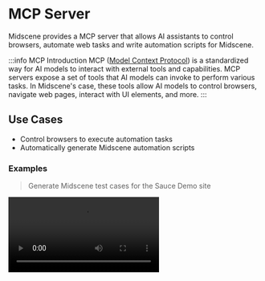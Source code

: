 
# MCP Server

Midscene provides a MCP server that allows AI assistants to control browsers, automate web tasks and write automation scripts for Midscene.

:::info MCP Introduction
MCP ([Model Context Protocol](https://modelcontextprotocol.io/introduction)) is a standardized way for AI models to interact with external tools and capabilities. MCP servers expose a set of tools that AI models can invoke to perform various tasks. In Midscene's case, these tools allow AI models to control browsers, navigate web pages, interact with UI elements, and more.
:::

## Use Cases

* Control browsers to execute automation tasks
* Automatically generate Midscene automation scripts

### Examples

> Generate Midscene test cases for the Sauce Demo site

<video src="https://lf3-static.bytednsdoc.com/obj/eden-cn/ozpmyhn_lm_hymuPild/ljhwZthlaukjlkulzlp/midscene/midscene-mcp-Sauce-Demo.mp4" controls/>


## Setting Up Midscene MCP

### Prerequisites

1. An OpenAI API key or another supported AI model provider. For more information, see [Choosing an AI Model](./choose-a-model).
2. For Chrome browser integration (Bridge Mode):
   - Install the Midscene Chrome extension (download from [Chrome Web Extension](https://chromewebstore.google.com/detail/midscenejs/gbldofcpkknbggpkmbdaefngejllnief?hl=en&utm_source=ext_sidebar))
   - Switch to "Bridge Mode" in the extension and click "Allow Connection"

### Configuration

Add the Midscene MCP server to your MCP configuration:

```json
{
  "mcpServers": {
    "mcp-midscene": {
      "command": "npx",
      "args": ["-y", "@midscene/mcp"],
      "env": {
        "MIDSCENE_MODEL_NAME": "REPLACE_WITH_YOUR_MODEL_NAME",
        "OPENAI_API_KEY": "REPLACE_WITH_YOUR_OPENAI_API_KEY",
        "MCP_SERVER_REQUEST_TIMEOUT": "800000"
      }
    }
  }
}
```

For more information about configuring AI models, see [Choosing an AI Model](./choose-a-model).

## Available Tools

Midscene MCP provides the following browser automation tools:

| Category | Tool Name | Description |
|---------|---------|---------|
| **Navigation** | midscene_navigate | Navigate to a specified URL in the current tab |
| **Tab Management** | midscene_get_tabs | Get a list of all open browser tabs |
| | midscene_set_active_tab | Switch to a specific tab by ID |
| **Page Interaction** | midscene_aiTap | Click on an element described in natural language |
| | midscene_aiInput | Input text into a form field or element |
| | midscene_aiHover | Hover over an element |
| | midscene_aiKeyboardPress | Press a specific keyboard key |
| | midscene_aiScroll | Scroll the page or a specific element |
| **Verification and Observation** | midscene_aiWaitFor | Wait for a condition to be true on the page |
| | midscene_aiAssert | Assert that a condition is true on the page |
| | midscene_screenshot | Take a screenshot of the current page |

### Navigation

- **midscene_navigate**: Navigate to a specified URL in the current tab
  ```
  Parameters:
  - url: The URL to navigate to
  ```

### Tab Management

- **midscene_get_tabs**: Get a list of all open browser tabs, including their IDs, titles, and URLs
  ```
  Parameters: None
  ```

- **midscene_set_active_tab**: Switch to a specific tab by ID
  ```
  Parameters:
  - tabId: The ID of the tab to activate
  ```

### Page Interaction

- **midscene_aiTap**: Click on an element described in natural language
  ```
  Parameters:
  - locate: Natural language description of the element to click
  ```

- **midscene_aiInput**: Input text into a form field or element
  ```
  Parameters:
  - value: The text to input
  - locate: Natural language description of the element to input text into
  ```

- **midscene_aiHover**: Hover over an element
  ```
  Parameters:
  - locate: Natural language description of the element to hover over
  ```

- **midscene_aiKeyboardPress**: Press a specific keyboard key
  ```
  Parameters:
  - key: The key to press (e.g., 'Enter', 'Tab', 'Escape')
  - locate: (Optional) Description of element to focus before pressing the key
  - deepThink: (Optional) If true, uses more precise element location
  ```

- **midscene_aiScroll**: Scroll the page or a specific element
  ```
  Parameters:
  - direction: 'up', 'down', 'left', or 'right'
  - scrollType: 'once', 'untilBottom', 'untilTop', 'untilLeft', or 'untilRight'
  - distance: (Optional) Distance to scroll in pixels
  - locate: (Optional) Description of the element to scroll
  - deepThink: (Optional) If true, uses more precise element location
  ```

### Verification and Observation

- **midscene_aiWaitFor**: Wait for a condition to be true on the page
  ```
  Parameters:
  - assertion: Natural language description of the condition to wait for
  - timeoutMs: (Optional) Maximum time to wait in milliseconds
  - checkIntervalMs: (Optional) How often to check the condition
  ```

- **midscene_aiAssert**: Assert that a condition is true on the page
  ```
  Parameters:
  - assertion: Natural language description of the condition to check
  ```

- **midscene_screenshot**: Take a screenshot of the current page
  ```
  Parameters:
  - name: Name for the screenshot
  ```

## Available Resources

Midscene MCP provides the following resources to help you combine AI assistants' understanding of Midscene API and test cases to automatically generate test cases:

| Resource Name | URI | Description |
|---------|-----|------|
| **playwright-example** | file:///playwright-example.mdx | Playwright automation testing code examples showing how to use Playwright for browser automation |
| **midscene-api-docs** | file:///midscene-api-docs.mdx | Midscene API documentation, detailing the APIs and usage methods |

## Common Issues

### What advantages does Midscene MCP have over other browser MCPs?

- Midscene MCP supports Bridge mode by default, allowing you to **directly control your current browser** without needing to **log in again or download a browser**
- Midscene MCP includes built-in optimal prompt templates and operation execution practices for browser page control, providing **more stable and reliable browser automation experiences** compared to other MCP implementations
- Midscene MCP automatically generates execution case reports after completing tasks, allowing you to **view the execution process at any time**

### Local port conflicts when multiple Clients are used

> Problem description

When users simultaneously use Midscene MCP in multiple local clients (Claude Desktop, Cursor MCP, etc.), port conflicts may occur causing server errors

> Solution

- Temporarily close the MCP server in the extra clients
- Execute the command:

```bash
lsof -i:3766 | awk 'NR>1 {print $2}' | xargs -r kill -9
```

